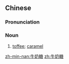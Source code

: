 ==Chinese==
{{zh-forms}}

===Pronunciation===
{{zh-pron
|m=niúnǎitáng
|c=ngau4 naai5 tong4-2
|cat=n
}}

===Noun===
{{zh-noun}}

# {{lb|zh|Cantonese}} [[toffee]]; [[caramel]]

[[zh-min-nan:牛奶糖]]
[[zh:牛奶糖]]